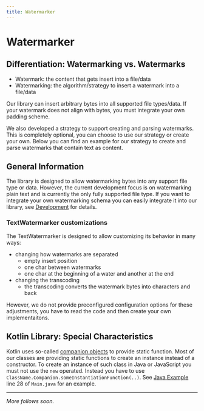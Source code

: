 ```yaml
---
title: Watermarker
---
```


<!--
 Copyright (c) 2024 Fraunhofer-Gesellschaft zur Förderung der angewandten Forschung e.V.

 This work is licensed under the Fraunhofer License (on the basis of the MIT license)
 that can be found in the LICENSE file.
-->


<PatentHint components={props.components} />

# Watermarker

## Differentiation: Watermarking vs. Watermarks
 - Watermark: the content that gets insert into a file/data
 - Watermarking: the algorithm/strategy to insert a watermark into a file/data

Our library can insert arbitrary bytes into all supported file types/data. If your watermark does
not align with bytes, you must integrate your own padding scheme.

We also developed a strategy to support creating and parsing watermarks. This is completely
optional, you can choose to use our strategy or create your own. Below you can find an example for
our strategy to create and parse watermarks that contain text as content.

## General Information
The library is designed to allow watermarking bytes into any support file type or data. However,
the current development focus is on watermarking plain text and is currently the only fully
supported file type. If you want to integrate your own watermarking schema you can easily integrate
it into our library, see [Development](../../development/watermarker) for details.

### TextWatermarker customizations
The TextWatermarker is designed to allow customizing its behavior in many ways:
- changing how watermarks are separated
   - empty insert position
   - one char between watermarks
   - one char at the beginning of a water and another at the end
- changing the transcoding
   - the transcoding converts the watermark bytes into characters and back

However, we do not provide preconfigured configuration options for these adjustments, you have to
read the code and then create your own implementaitons.

## Kotlin Library: Special Characteristics
Kotlin uses so-called
[companion objects](https://kotlinlang.org/docs/object-declarations.html#companion-objects) to
provide static function. Most of our classes are providing static functions to create an instance
instead of a constructor. To create an instance of such class in Java or JavaScript you must not use 
the `new` operated. Instead you have to use `ClassName.Companion.someInstantiationFunction(..)`.
See
[Java Example](./java/#example-watermarking-text-with-text)
line 28 of `Main.java` for an example.

---
_More follows soon._
